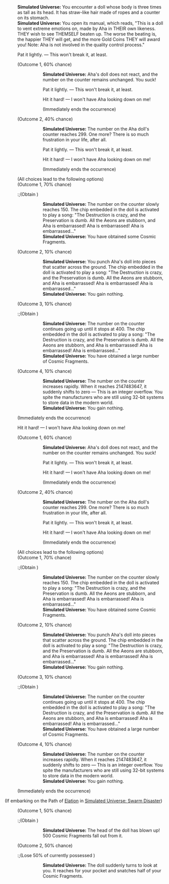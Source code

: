 {{Dialogue Start}}
:'''Simulated Universe:''' You encounter a doll whose body is three times as tall as its head. It has straw-like hair made of ropes and a counter on its stomach.
:'''Simulated Universe:''' You open its manual, which reads, "This is a doll to vent extreme emotions on, made by Aha in THEIR own likeness. THEY wish to see THEMSELF beaten up. The worse the beating is, the happier THEY will get, and the more Gold Coins THEY will award you! Note: Aha is not involved in the quality control process."
:{{DIcon|Star}} Pat it lightly. &mdash; This won't break it, at least.
:;(Outcome 1, 60% chance)
:::'''Simulated Universe:''' Aha's doll does not react, and the number on the counter remains unchanged. You suck!
:::{{DIcon|Star}} Pat it lightly. &mdash; This won't break it, at least.
:::{{DIcon|Star}} Hit it hard! &mdash; I won't have Aha looking down on me!
:::;(Immediately ends the occurrence)
:;(Outcome 2, 40% chance)
:::'''Simulated Universe:''' The number on the Aha doll's counter reaches 299. One more? There is so much frustration in your life, after all.
:::{{DIcon|Star}} Pat it lightly. &mdash; This won't break it, at least.
:::{{DIcon|Star}} Hit it hard! &mdash; I won't have Aha looking down on me!
:::;(Immediately ends the occurrence)
:;(All choices lead to the following options)
:;(Outcome 1, 70% chance)
::;(Obtain {{Item|Cosmic Fragment|20|x=150}})
:::'''Simulated Universe:''' The number on the counter slowly reaches 150. The chip embedded in the doll is activated to play a song: "The Destruction is crazy, and the Preservation is dumb. All the Aeons are stubborn, and Aha is embarrassed! Aha is embarrassed! Aha is embarrassed..."
:::'''Simulated Universe:''' You have obtained some Cosmic Fragments.
:;(Outcome 2, 10% chance)
:::'''Simulated Universe:''' You punch Aha's doll into pieces that scatter across the ground. The chip embedded in the doll is activated to play a song: "The Destruction is crazy, and the Preservation is dumb. All the Aeons are stubborn, and Aha is embarrassed! Aha is embarrassed! Aha is embarrassed..."
:::'''Simulated Universe:''' You gain nothing.
:;(Outcome 3, 10% chance)
::;(Obtain {{Item|Cosmic Fragment|20|x=400}})
:::'''Simulated Universe:''' The number on the counter continues going up until it stops at 400. The chip embedded in the doll is activated to play a song: "The Destruction is crazy, and the Preservation is dumb. All the Aeons are stubborn, and Aha is embarrassed! Aha is embarrassed! Aha is embarrassed..."
:::'''Simulated Universe:''' You have obtained a large number of Cosmic Fragments.
:;(Outcome 4, 10% chance)
:::'''Simulated Universe:''' The number on the counter increases rapidly. When it reaches 2147483647, it suddenly shifts to zero &mdash; This is an integer overflow. You spite the manufacturers who are still using 32-bit systems to store data in the modern world.
:::'''Simulated Universe:''' You gain nothing.
:;(Immediately ends the occurrence)
:{{DIcon|Star}} Hit it hard! &mdash; I won't have Aha looking down on me!
:;(Outcome 1, 60% chance)
:::'''Simulated Universe:''' Aha's doll does not react, and the number on the counter remains unchanged. You suck!
:::{{DIcon|Star}} Pat it lightly. &mdash; This won't break it, at least.
:::{{DIcon|Star}} Hit it hard! &mdash; I won't have Aha looking down on me!
:::;(Immediately ends the occurrence)
:;(Outcome 2, 40% chance)
:::'''Simulated Universe:''' The number on the Aha doll's counter reaches 299. One more? There is so much frustration in your life, after all.
:::{{DIcon|Star}} Pat it lightly. &mdash; This won't break it, at least.
:::{{DIcon|Star}} Hit it hard! &mdash; I won't have Aha looking down on me!
:::;(Immediately ends the occurrence)
:;(All choices lead to the following options)
:;(Outcome 1, 70% chance)
::;(Obtain {{Item|Cosmic Fragment|20|x=150}})
:::'''Simulated Universe:''' The number on the counter slowly reaches 150. The chip embedded in the doll is activated to play a song: "The Destruction is crazy, and the Preservation is dumb. All the Aeons are stubborn, and Aha is embarrassed! Aha is embarrassed! Aha is embarrassed..."
:::'''Simulated Universe:''' You have obtained some Cosmic Fragments.
:;(Outcome 2, 10% chance)
:::'''Simulated Universe:''' You punch Aha's doll into pieces that scatter across the ground. The chip embedded in the doll is activated to play a song: "The Destruction is crazy, and the Preservation is dumb. All the Aeons are stubborn, and Aha is embarrassed! Aha is embarrassed! Aha is embarrassed..."
:::'''Simulated Universe:''' You gain nothing.
:;(Outcome 3, 10% chance)
::;(Obtain {{Item|Cosmic Fragment|20|x=400}})
:::'''Simulated Universe:''' The number on the counter continues going up until it stops at 400. The chip embedded in the doll is activated to play a song: "The Destruction is crazy, and the Preservation is dumb. All the Aeons are stubborn, and Aha is embarrassed! Aha is embarrassed! Aha is embarrassed..."
:::'''Simulated Universe:''' You have obtained a large number of Cosmic Fragments.
:;(Outcome 4, 10% chance)
:::'''Simulated Universe:''' The number on the counter increases rapidly. When it reaches 2147483647, it suddenly shifts to zero &mdash; This is an integer overflow. You spite the manufacturers who are still using 32-bit systems to store data in the modern world.
:::'''Simulated Universe:''' You gain nothing.
:;(Immediately ends the occurrence)
;(If embarking on the Path of [[Simulated Universe: Swarm Disaster/Paths#Elation|Elation]] in [[Simulated Universe: Swarm Disaster]])
:{{SU Special Dialogue|Elation|Twist the switch on the doll's bottom!|Only Aha knows the secret...}}
:;(Outcome 1, 50% chance)
::;(Obtain {{Item|Cosmic Fragment|20|x=500}})
:::'''Simulated Universe:''' The head of the doll has blown up! 500 Cosmic Fragments fall out from it.
:;(Outcome 2, 50% chance)
::;(Lose 50% of currently possessed {{Item|Cosmic Fragment|20}})
:::'''Simulated Universe:''' The doll suddenly turns to look at you. It reaches for your pocket and snatches half of your Cosmic Fragments.
{{Dialogue End}}
